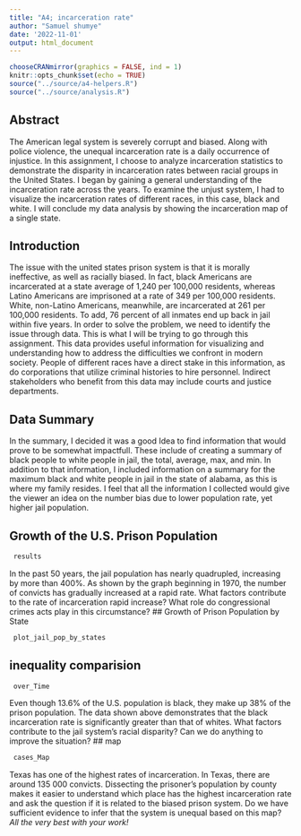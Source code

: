 ```yaml
---
title: "A4; incarceration rate"
author: "Samuel shumye"
date: '2022-11-01'
output: html_document
---
```


```r
chooseCRANmirror(graphics = FALSE, ind = 1)
knitr::opts_chunk$set(echo = TRUE)
source("../source/a4-helpers.R")
source("../source/analysis.R")
```

## Abstract 
The American legal system is severely corrupt and biased. Along with police violence, the unequal incarceration rate is a daily occurrence of injustice. In this assignment, I choose to analyze incarceration statistics to demonstrate the disparity in incarceration rates between racial groups in the United States. I began by gaining a general understanding of the incarceration rate across the years. To examine the unjust system, I had to visualize the incarceration rates of different races, in this case, black and white. I will conclude my data analysis by showing the incarceration map of a single state.

## Introduction 
The issue with the united states prison system is that it is morally ineffective, as well as racially biased. In fact, black Americans are incarcerated at a state average of 1,240 per 100,000 residents, whereas Latino Americans are imprisoned at a rate of 349 per 100,000 residents. White, non-Latino Americans, meanwhile, are incarcerated at 261 per 100,000 residents. To add, 76 percent of all inmates end up back in jail within five years. In order to solve the problem, we need to identify the issue through data. This is what I will be trying to go through this assignment. This data provides useful information for visualizing and understanding how to address the difficulties we confront in modern society. People of different races have a direct stake in this information, as do corporations that utilize criminal histories to hire personnel. Indirect stakeholders who benefit from this data may include courts and justice departments.



## Data Summary 
In the summary, I decided it was a good Idea to find information that would prove to be somewhat impactfull. These include of creating a summary of black people to white people in jail, the total, average, max, and min. In addition to that information, I included information on a summary for the maximum black and white people in jail in the state of alabama, as this is where my family resides. I feel that all the information I collected would give the viewer an idea on the number bias due to lower population rate, yet higher jail population.
  


## Growth of the U.S. Prison Population 

```r
 results
```

In the past 50 years, the jail population has nearly quadrupled, increasing by more than 400%. As shown by the graph beginning in 1970, the number of convicts has gradually increased at a rapid rate. What factors contribute to the rate of incarceration rapid increase? What role do congressional crimes acts play in this circumstance?
## Growth of Prison Population by State

```r
 plot_jail_pop_by_states
```

## inequality comparision

```r
 over_Time
```
Even though 13.6% of the U.S. population is black, they make up 38% of the prison population. The data shown above demonstrates that the black incarceration rate is significantly greater than that of whites. What factors contribute to the jail system's racial disparity? Can we do anything to improve the situation?
## map

```r
 cases_Map
```
Texas has one of the highest rates of incarceration. In Texas, there are around 135 000 convicts.  Dissecting the prisoner’s population by county makes it easier to understand which place has the highest incarceration rate and ask the question if it is related to the biased prison system. Do we have sufficient evidence to infer that the system is unequal based on this map?
_All the very best with your work!_



